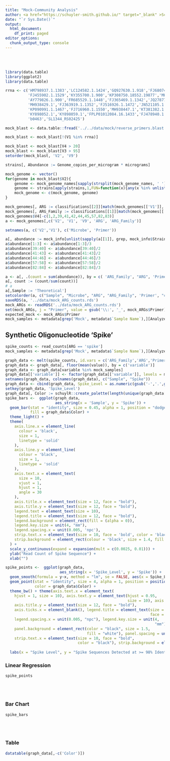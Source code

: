 ---
title: "Mock-Community Analysis"
author: <a href="https://schuyler-smith.github.io/" target="_blank" >Schuyler D. Smith</a>
date: "`r Sys.Date()`"
output:
  html_document:
    df_print: paged
editor_options: 
  chunk_output_type: console
---
<br>
<br>


```{r setup, message=FALSE, warning=FALSE, echo=FALSE}
library(data.table)
library(ggplot2)
library(data.table)
```

```{r create_mock_counts, message=FALSE, warning=FALSE, echo=FALSE, eval=FALSE}
rrna <- c('HM798937.1.1383','LC124582.1.1424','GQ927630.1.918','FJ680748.1.1374',
          'FJ455902.1.1529','KY355700.1.900','KP308750.18552.19877','MH337785.1',
          'AY779826.1.900','FR685529.1.1448','FJ365469.1.1342','JQ278775.1.1454',
          'MH938429.1','FJ363919.1.1352','FJ516926.1.1472','JN521105.1.1285',
          'KP090991.1.1467','FJ716960.1.1550','MH938447.1','KT381382.1.900',
          'KY898052.1','KY898059.1','FPLP01012084.16.1433','FJ478940.1.1496',
          'b0463','SL1344_RS02425')

mock_blast <- data.table::fread('../../data/mock/reverse_primers.blast')

mock_blast <- mock_blast[!(V1 %in% rrna)]

mock_blast <- mock_blast[V4 > 20]
mock_blast <- mock_blast[V3 > 95]
setorder(mock_blast, 'V2', 'V9')

strains[, Abundance := Genome_copies_per_microgram * micrograms]

mock_genome <- vector()
for(genome in mock_blast$V2){
	genome <- mock_genome_names[sapply(strsplit(mock_genome_names, ' '), FUN=function(x){any(x %in% genome)})]
	genome <- strains[apply(strains,1,FUN=function(x){any(x %in% unlist(strsplit(genome, " ")))})]$Strain
	mock_genome <- c(mock_genome, genome)
} 

mock_genomes[, ARG := classifications[[2]][match(mock_genomes[['V1']], classifications[[3]])]]
mock_genomes[, ARG_Family := classifications[[1]][match(mock_genomes[['V1']], classifications[[3]])]]
mock_genomes$V4[-c(1,2,39,41,42,44,45,57,82,83)]
a <- mock_genomes[,c('V2', 'V1', 'V9', 'ARG', 'ARG_Family')]

setnames(a, c('V2','V1'), c('Microbe', 'Primer'))

a[, abundance := mock_info[unlist(sapply(a[[1]], grep, mock_info$Strain))]$Abundance]
a$abundance[1:3] <- a$abundance[1:3]/3
a$abundance[39:40] <- a$abundance[39:40]/2
a$abundance[41:43] <- a$abundance[41:43]/2
a$abundance[44:46] <- a$abundance[44:46]/3
a$abundance[57:58] <- a$abundance[57:58]/2
a$abundance[82:84] <- a$abundance[82:84]/3

a <- a[, .(count = sum(abundance)), by = c( 'ARG_Family', "ARG", 'Primer', "Microbe")]
a[, count := (count/sum(count))]
# a
a[,Sample := 'Theoretical']
setcolorder(a, c("Sample", "Microbe", "ARG", "ARG_Family", 'Primer', "count"))
saveRDS(a, '../data/mock_ARG_counts.rds')
mock_ARGs <- readRDS('../data/mock_ARG_counts.rds')
set(mock_ARGs, j = "Primer", value = gsub('\\:', '_', mock_ARGs$Primer))
expected_mock <- mock_ARGs$Primer
mock_samples <- metadata[grep('Mock', metadata$`Sample Name`),][Analyzed == TRUE]$`Sample Name`


```


## Synthetic Oligonucleotide 'Spike'  {.tabset .tabset-pills}

```{r setup_spike, message=FALSE, warning=FALSE, echo=FALSE}
spike_counts <- read_counts[ARG == 'spike']
mock_samples <- metadata[grep('Mock', metadata$`Sample Name`),][Analyzed == TRUE]$`Sample Name`
```

```{r spike_counts, echo=FALSE, message=FALSE, warning=FALSE}
graph_data <- melt(spike_counts, id.vars = c('ARG_Family','ARG','Primer'))
graph_data <- graph_data[, floor(mean(value)), by = c('variable')]
graph_data <- graph_data[variable %in% mock_samples]
graph_data[['variable']] <- factor(graph_data[['variable']], levels = mock_samples)
setnames(graph_data, colnames(graph_data), c("Sample", "Spike"))
graph_data <- cbind(graph_data, Spike_Level = as.numeric(gsub('-','.',gsub('Mock-','',gsub('spike-.?','', graph_data$Sample)))))
setkey(graph_data, 'Spike_Level')
graph_data[, Color := schuylR::create_palette(length(unique(graph_data[['Spike_Level']])))[as.factor(graph_data[['Spike_Level']])]]
spike_bars <-  ggplot(graph_data,
                      aes_string(x = 'Sample', y = 'Spike')) + 
  geom_bar(stat = "identity", size = 0.45, alpha = 1, position = "dodge",
           fill = graph_data$Color) + 
  theme_light() +
  theme(
    axis.line.x = element_line(
      colour = 'black',
      size = 1,
      linetype = 'solid'
    ),
    axis.line.y = element_line(
      colour = 'black',
      size = 1,
      linetype = 'solid'
    ),
    axis.text.x = element_text(
      size = 10,
      vjust = 1,
      hjust = 1,
      angle = 30
    ),
    axis.title.x = element_text(size = 12, face = "bold"),
    axis.title.y = element_text(size = 12, face = "bold"),
    legend.text = element_text(size = 10),
    legend.title = element_text(size = 12, face = "bold"),
    legend.background = element_rect(fill = (alpha = 0)),
    legend.key.size = unit(4, "mm"),
    legend.spacing.x = unit(0.005, 'npc'),
    strip.text.x = element_text(size = 10, face = 'bold', color = 'black'),
    strip.background = element_rect(colour = 'black', size = 1.4, fill = 'white')
  ) +
  scale_y_continuous(expand = expansion(mult = c(0.0025, 0.01))) +
  ylab("Read Count of Spike Sequence") + 
  xlab("")
```

```{r spike_counts_lines, echo=FALSE, message=FALSE, warning=FALSE}
spike_points <-  ggplot(graph_data,
                        aes_string(x = 'Spike_Level', y = 'Spike')) + 
  geom_smooth(formula = y~x, method = "lm", se = FALSE, aes(x = Spike_Level, y = Spike), color = 'black' ) + 
  geom_point(stat = "identity", size = 4, alpha = 1, position = position_dodge(width = 0),
             color = graph_data$Color) + 
  theme_bw() + theme(axis.text.x = element_text(
    hjust = 1, size = 10), axis.text.y = element_text(hjust = 0.95, 
                                                      size = 10), axis.title.x = element_text(size = 12, face = "bold"), 
    axis.title.y = element_text(size = 12, face = "bold"), 
    axis.ticks.x = element_blank(), legend.title = element_text(size = 10, 
                                                                face = "bold"), legend.text = element_text(size = 8), 
    legend.spacing.x = unit(0.005, "npc"), legend.key.size = unit(4, 
                                                                  "mm"), legend.background = element_rect(fill = (alpha = 0)), 
    panel.background = element_rect(color = "black", size = 1.5, 
                                    fill = "white"), panel.spacing = unit(0.015, "npc"), 
    strip.text.x = element_text(size = 10, face = "bold", 
                                color = "black"), strip.background = element_rect(colour = "black", 
                                                                                  size = 1.4, fill = "white")) + 
  labs(x = "Spike Level", y = "Spike Sequences Detected at >= 98% Identity")
```

### Linear Regression
```{r spike_counts_line_reg, fig.width=6, fig.height=4, echo=FALSE, warning=FALSE}
spike_points
```
<br>
<br>

### Bar Chart
```{r spike_counts_bars, fig.width=6, fig.height=4, echo=FALSE, warning=FALSE}
spike_bars
```
<br>
<br>

### Table
```{r spike_counts_table, echo=FALSE, warning=FALSE}
datatable(graph_data[,-c('Color')])
```
<br>
<br>